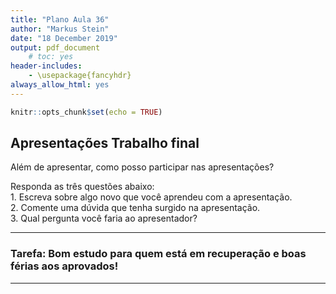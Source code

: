 ```yaml
---
title: "Plano Aula 36"
author: "Markus Stein"
date: "18 December 2019"
output: pdf_document
    # toc: yes
header-includes:
    - \usepackage{fancyhdr}
always_allow_html: yes
---
```

\addtolength{\headheight}{1.0cm} 
\pagestyle{fancyplain} 
\rhead{\includegraphics[height=1.5cm]{Logo-40-anos-estatistica.png}}
\lhead{\includegraphics[height=1.5cm]{logoIME60.jpg}}
\chead{UNIVERSIDADE FEDERAL DO RIO GRANDE DO SUL \\
INSTITUTO DE MATEMÁTICA E ESTATÍSTICA \\
DEPARTAMENTO DE ESTATÍSTICA \\
\vspace{0.3cm}
MAT02026 - INFERÊNCIA B - 2019/2
}
\renewcommand{\headrulewidth}{0pt} 


```r
knitr::opts_chunk$set(echo = TRUE)
```

## Apresentações Trabalho final

Além de apresentar, como posso participar nas apresentações?

\vspace{1cm}

Responda as três questões abaixo:  
1. Escreva sobre algo novo que você aprendeu com a apresentação.  
2. Comente uma dúvida que tenha surgido na apresentação.  
3. Qual pergunta você faria ao apresentador?  

\vspace{6cm}

***
### Tarefa: Bom estudo para quem está em recuperação e boas férias aos aprovados!
***